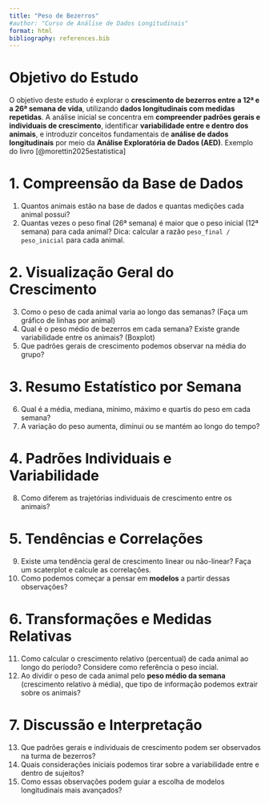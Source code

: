 ```yaml
---
title: "Peso de Bezerros"
#author: "Curso de Análise de Dados Longitudinais"
format: html
bibliography: references.bib
---
```


# Objetivo do Estudo

O objetivo deste estudo é explorar o **crescimento de bezerros entre a 12ª e a 26ª semana de vida**, utilizando **dados longitudinais com medidas repetidas**. A análise inicial se concentra em **compreender padrões gerais e individuais de crescimento**, identificar **variabilidade entre e dentro dos animais**, e introduzir conceitos fundamentais de **análise de dados longitudinais** por meio da **Análise Exploratória de Dados (AED)**. Exemplo do livro [@morettin2025estatistica]

# 1. Compreensão da Base de Dados

1.  Quantos animais estão na base de dados e quantas medições cada animal possui?
2.  Quantas vezes o peso final (26ª semana) é maior que o peso inicial (12ª semana) para cada animal? Dica: calcular a razão `peso_final / peso_inicial` para cada animal.

# 2. Visualização Geral do Crescimento

3.  Como o peso de cada animal varia ao longo das semanas? (Faça um gráfico de linhas por animal)
4.  Qual é o peso médio de bezerros em cada semana? Existe grande variabilidade entre os animais? (Boxplot)
5.  Que padrões gerais de crescimento podemos observar na média do grupo?

# 3. Resumo Estatístico por Semana

6.  Qual é a média, mediana, mínimo, máximo e quartis do peso em cada semana?
7.  A variação do peso aumenta, diminui ou se mantém ao longo do tempo?

# 4. Padrões Individuais e Variabilidade

8.  Como diferem as trajetórias individuais de crescimento entre os animais?

# 5. Tendências e Correlações

9.  Existe uma tendência geral de crescimento linear ou não-linear? Faça um scaterplot e calcule as correlações.
10. Como podemos começar a pensar em **modelos** a partir dessas observações?

# 6. Transformações e Medidas Relativas

11. Como calcular o crescimento relativo (percentual) de cada animal ao longo do período? Considere como referência o peso incial.
12. Ao dividir o peso de cada animal pelo **peso médio da semana** (crescimento relativo à média), que tipo de informação podemos extrair sobre os animais?

# 7. Discussão e Interpretação

13. Que padrões gerais e individuais de crescimento podem ser observados na turma de bezerros?
14. Quais considerações iniciais podemos tirar sobre a variabilidade entre e dentro de sujeitos?
15. Como essas observações podem guiar a escolha de modelos longitudinais mais avançados?
